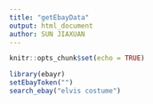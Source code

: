```yaml
---
title: "getEbayData"
output: html_document
author: SUN JIAXUAN
---
```


```r
knitr::opts_chunk$set(echo = TRUE)
```


```r
library(ebayr)
setEbayToken("")
search_ebay("elvis costume")
```


